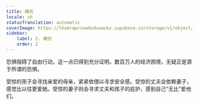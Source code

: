 ```yaml
---
title: 模仿
locale: zh
statusTranslation: automatic
coverImage: https://lhvmrqwrcowdvduuaukz.supabase.co/storage/v1/object/public/strapi-uploads/small_cover-educacion-fundamental.webp-2d51a7828a2b1309555be27f7e2a61a0.webp
sidebar:
    label: 2. 模仿
    order: 2
---
```

恐惧阻碍了自由行动，这一点已得到充分证明。数百万人的经济困境，无疑正是源于所谓的恐惧。

受惊的孩子会寻找亲爱的母亲，紧紧依偎以寻求安全感。受惊的丈夫会依赖妻子，感觉比以往更爱她。受惊的妻子则会寻求丈夫和孩子的庇护，感到自己“无比”爱他们。
